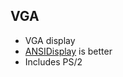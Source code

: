 == VGA ==

* VGA display
* [https://github.com/douggilliland/Design_A_CPU/tree/main/Peripherals/ANSIDisplay ANSIDisplay] is better
* Includes PS/2

